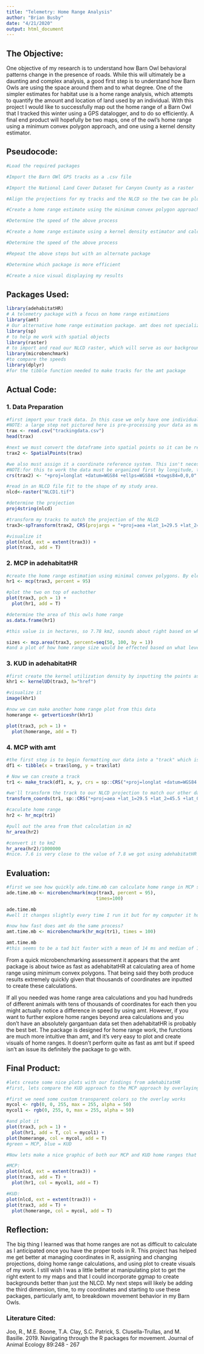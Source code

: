 ```yaml
---
title: "Telemetry: Home Range Analysis"
author: "Brian Busby"
date: "4/21/2020"
output: html_document
---
```




## The Objective:  
 
  One objective of my research is to understand how Barn Owl behavioral patterns change in the presence of roads. While this will ultimately be a daunting and complex analysis, a good first step is to understand how Barn Owls are using the space around them and to what degree. One of the simpler estimates for habitat use is a home range analysis, which attempts to quantify the amount and location of land used by an individual. With this project I would like to successfully map out the home range of a Barn Owl that I tracked this winter using a GPS datalogger, and to do so efficiently. A final end product will hopefully be two maps, one of the owl's home range using a minimum convex polygon approach, and one using a kernel density estimator. 
  
## Pseudocode:

```r

#Load the required packages

#Import the Barn OWl GPS tracks as a .csv file

#Import the National Land Cover Dataset for Canyon County as a raster

#Align the projections for my tracks and the NLCD so the two can be plotted on top of eachother correctly

#Create a home range estimate using the minimum convex polygon approach and calculate area

#Determine the speed of the above process

#Create a home range estimate using a kernel density estimator and calculate area

#Determine the speed of the above process

#Repeat the above steps but with an alternate package

#Determine which package is more efficient 

#Create a nice visual displaying my results

```

## Packages Used:  

```r

library(adehabitatHR)
# A telemetry package with a focus on home range estimations
library(amt)
# Our alternative home range estimation package. amt does not specialize in HRE as adehabitatHR does, however, it has a wide variety of uses for telemetry data. Therefore home ranges are not easily plottable from amt but we can compare area calculations
library(sp)
# to help me work with spatial objects
library(raster)
# to import and read our NLCD raster, which will serve as our background.
library(microbenchmark)
#to compare the speeds 
library(dplyr)
#for the tibble function needed to make tracks for the amt package

```

## Actual Code:


### 1. Data Preparation

```r

#first import your track data. In this case we only have one individual animal, so I can just read in the lat and long coordinates for each point. Since I'm just creating home ranges there is no need to read in time. 
#NOTE: a large step not pictured here is pre-processing your data as many telemetry units don't automatically compute this. See Joo et al. (2019) for more information.
trax <- read.csv("trackingdata.csv")
head(trax)

#next we must convert the dataframe into spatial points so it can be read by the home range functions
trax2 <- SpatialPoints(trax)

#we also must assign it a coordinate reference system. This isn't necessary for the home range functions but it will make the area calculations simpler and will allow us to plot it with other background maps
#NOTE:for this to work the data must be organized first by longitude, then by latitute!
crs(trax2) <- "+proj=longlat +datum=WGS84 +ellps=WGS84 +towgs84=0,0,0" 

#read in an NLCD file fit to the shape of my study area. 
nlcd<-raster("NLCD1.tif")

#determine the projection
proj4string(nlcd)

#transform my tracks to match the projection of the NLCD
trax3<-spTransform(trax2, CRS(projargs = "+proj=aea +lat_1=29.5 +lat_2=45.5 +lat_0=23 +lon_0=-96 +x_0=0 +y_0=0 +datum=WGS84 +units=m +no_defs +ellps=WGS84 +towgs84=0,0,0" ))

#visualize it
plot(nlcd, ext = extent(trax3)) +
plot(trax3, add = T)

```


### 2. MCP in adehabitatHR

```r

#create the home range estimation using minimal convex polygons. By electing 95 we have chosen to exclude our outermost 5% of points 
hr1 <- mcp(trax3, percent = 95)

#plot the two on top of eachother
plot(trax3, pch = 1) +
  plot(hr1, add = T)

#determine the area of this owls home range
as.data.frame(hr1)

#this value is in hectares, so 7.78 km2, sounds about right based on what I've read in the literature

sizes <- mcp.area(trax3, percent=seq(50, 100, by = 1))
#and a plot of how home range size would be effected based on what level I selected. Recall, I went with the pretty standard 95%

```


### 3. KUD in adehabitatHR

```r
#first create the kernel utilization density by inputting the points as well as the smoothing method which here is just the default and is based on my data
khr1 <- kernelUD(trax3, h="href")

#visualize it
image(khr1)

#now we can make another home range plot from this data
homerange <- getverticeshr(khr1)

plot(trax3, pch = 1) +
  plot(homerange, add = T)

```


### 4. MCP with amt

```r

#the first step is to begin formatting our data into a "track" which is what amt functions can read
df1 <- tibble(x = trax$long, y = trax$lat)

# Now we can create a track
tr1 <- make_track(df1, x, y, crs = sp::CRS("+proj=longlat +datum=WGS84 +ellps=WGS84 +towgs84=0,0,0"))

#we'll transform the track to our NLCD projection to match our other data
transform_coords(tr1, sp::CRS("+proj=aea +lat_1=29.5 +lat_2=45.5 +lat_0=23 +lon_0=-96 +x_0=0 +y_0=0 +datum=WGS84 +units=m +no_defs +ellps=WGS84 +towgs84=0,0,0" ))

#caculate home range
hr2 <- hr_mcp(tr1)

#pull out the area from that calculation in m2
hr_area(hr2)

#convert it to km2
hr_area(hr2)/1000000
#nice. 7.6 is very close to the value of 7.8 we got using adehabitatHR

```

## Evaluation:  

```r
#first we see how quickly ade.time.mb can calculate home range in MCP style
ade.time.mb <- microbenchmark(mcp(trax3, percent = 95),
                                 times=100)

ade.time.mb
#well it changes slightly every time I run it but for my computer it hovers around a mean of 26 ms and a median of 21 ms

#now how fast does amt do the same process?
amt.time.mb <- microbenchmark(hr_mcp(tr1), times = 100)

amt.time.mb
#this seems to be a tad bit faster with a mean of 14 ms and median of 10
```

  From a quick microbenchmarking assessment it appears that the amt package is about twice as fast as adehabitatHR at calculating area of home range using minimum convex polygons. That being said they both produce results extremely quickly given that thousands of coordinates are inputted to create these calculations. 

  If all you needed was home range area calculations and you had hundreds of different animals with tens of thousands of coordinates for each then you might actually notice a difference in speed by using amt. However, if you want to further explore home ranges beyond area calculations and you don't have an absolutely gargantuan data set then adehabitatHR is probably the best bet. The package is designed for home range work, the functions are much more intuitive than amt, and it's very easy to plot and create visuals of home ranges. It doesn't perform quite as fast as amt but if speed isn't an issue its definitely the package to go with.


## Final Product:

```r

#lets create some nice plots with our findings from adehabitatHR
#first, lets compare the KUD approach to the MCP approach by overlaying the two plots

#first we need some custom transparent colors so the overlay works
mycol <- rgb(0, 0, 255, max = 255, alpha = 50)
mycol1 <- rgb(0, 255, 0, max = 255, alpha = 50)

#and plot it
plot(trax3, pch = 1) +
  plot(hr1, add = T, col = mycol1) +
plot(homerange, col = mycol, add = T)
#green = MCP, blue = KUD

#Now lets make a nice graphic of both our MCP and KUD home ranges that include the data points and a raster NLCD background

#MCP:
plot(nlcd, ext = extent(trax3)) +
plot(trax3, add = T) +
  plot(hr1, col = mycol1, add = T)

#KUD:
plot(nlcd, ext = extent(trax3)) +
plot(trax3, add = T) +
  plot(homerange, col = mycol, add = T)

```


## Reflection:

  The big thing I learned was that home ranges are not as difficult to calculate as I anticipated once you have the proper tools in R. This project has helped me get better at managing coordinates in R, assigning and changing projections, doing home range calculations, and using plot to create visuals of my work. I still wish I was a little better at manipulating plot to get the right extent to my maps and that I could incorporate ggmap to create backgrounds better than just the NLCD. My next steps will likely be adding the third dimension, time, to my coordinates and starting to use these packages, particularly amt, to breakdown movement behavior in my Barn Owls. 
  

### Literature Cited:

Joo, R., M.E. Boone, T.A. Clay, S.C. Patrick, S. Clusella-Trullas, and M. Basille. 2019. Navigating through the R packages for movement. Journal of Animal Ecology 89:248 - 267
